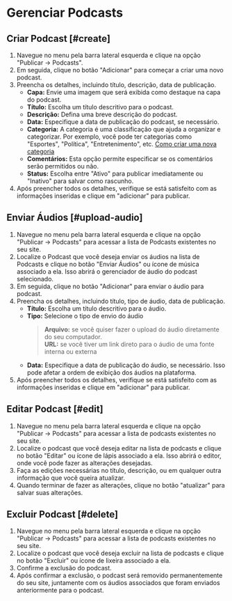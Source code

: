 # Gerenciar Podcasts

## Criar Podcast [#create]
1. Navegue no menu pela barra lateral esquerda e clique na opção "Publicar -> Podcasts".
2. Em seguida, clique no botão "Adicionar" para começar a criar uma novo podcast.
3. Preencha os detalhes, incluindo título, descrição, data de publicação.
    - **Capa:** Envie uma imagem que será exibida como destaque na capa do podcast.
    - **Título:** Escolha um título descritivo para o podcast.
    - **Descrição:** Defina uma breve descrição do podcast.
    - **Data:** Especifique a data de publicação do podcast, se necessário.
    - **Categoria:** A categoria é uma classificação que ajuda a organizar e categorizar. Por exemplo, você pode ter categorias como "Esportes", "Política", "Entretenimento", etc. [Como criar uma nova categoria](categories#create)
    - **Comentários:** Esta opção permite especificar se os comentários serão permitidos ou não.
    - **Status:** Escolha entre "Ativo" para publicar imediatamente ou "Inativo" para salvar como rascunho.
4. Após preencher todos os detalhes, verifique se está satisfeito com as informações inseridas e clique em "adicionar" para publicar.

## Enviar Áudios [#upload-audio]
1. Navegue no menu pela barra lateral esquerda e clique na opção "Publicar -> Podcasts" para acessar a lista de Podcasts existentes no seu site.
2. Localize o Podcast que você deseja enviar os áudios na lista de Podcasts e clique no botão "Enviar Áudios" ou ícone de música associado a ela. Isso abrirá o gerenciador de áudio do podcast selecionado.
3. Em seguida, clique no botão "Adicionar" para enviar o áudio para podcast.
4. Preencha os detalhes, incluindo título, tipo de áudio, data de publicação.
    - **Título:** Escolha um título descritivo para o áudio.
    - **Tipo:** Selecione o tipo de envio do áudio
       > **Arquivo:** se você quiser fazer o upload do áudio diretamente do seu computador. \
       > **URL:** se você tiver um link direto para o áudio de uma fonte interna ou externa
    - **Data:** Especifique a data de publicação do áudio, se necessário. Isso pode afetar a ordem de exibição dos áudios na plataforma.
4. Após preencher todos os detalhes, verifique se está satisfeito com as informações inseridas e clique em "adicionar" para publicar.

## Editar Podcast [#edit]
1. Navegue no menu pela barra lateral esquerda e clique na opção "Publicar -> Podcasts" para acessar a lista de podcasts existentes no seu site.
2. Localize o podcast que você deseja editar na lista de podcasts e clique no botão "Editar" ou ícone de lápis associado a ela. Isso abrirá o editor, onde você pode fazer as alterações desejadas.
3. Faça as edições necessárias no título, descrição, ou em qualquer outra informação que você queira atualizar.
4. Quando terminar de fazer as alterações, clique no botão "atualizar" para salvar suas alterações.

## Excluir Podcast [#delete]
1. Navegue no menu pela barra lateral esquerda e clique na opção "Publicar -> Podcasts" para acessar a lista de podcasts existentes no seu site.
2. Localize o podcast que você deseja excluir na lista de podcasts e clique no botão "Excluir" ou ícone de lixeira associado a ela.
3. Confirme a exclusão do podcast.
4. Após confirmar a exclusão, o podcast será removido permanentemente do seu site, juntamente com os áudios associados que foram enviados anteriormente para o podcast.
